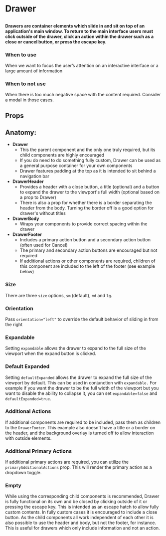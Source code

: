 
# Drawer

##

<h4>
  Drawers are container elements which slide in and sit on top of an
  application's main window. To return to the main interface users must click
  outside of the drawer, click an action within the drawer such as a close or
  cancel button, or press the escape key.
</h4>

<Canvas of={ComponentStories.Default} />

### When to use

When we want to focus the user’s attention on an interactive interface or a large amount of information

### When to not use

When there is too much negative space with the content required. Consider a modal in those cases.

## Props

<ArgTypes of={Drawer} />

## Anatomy:

- **Drawer**
  - This the parent component and the only one truly required, but its child components are highly encouraged
  - If you do need to do something fully custom, Drawer can be used as a general purpose container for your own components
  - Drawer features padding at the top as it is intended to sit behind a navigation bar
- **DrawerHeader**
  - Provides a header with a close button, a title (optional) and a button to expand the drawer to the viewport's full width (optional based on a prop to Drawer)
  - There is also a prop for whether there is a border separating the header from the body. Turning the border off is a good option for drawer's without titles
- **DrawerBody**
  - Wraps your components to provide correct spacing within the drawer
- **DrawerFooter**
  - Includes a primary action button and a secondary action button (often used for Cancel)
  - The primary and secondary action buttons are encouraged but not required
  - If additional actions or other components are required, children of this component are included to the left of the footer (see example below)

### Size

There are three `size` options, `sm` (default), `md` and `lg`.

### Orientation

Pass `orientation="left"` to override the default behavior of sliding in from the right

### Expandable

Setting `expandable` allows the drawer to expand to the full size of the viewport when the expand button is clicked.

### Default Expanded

Setting `defaultExpanded` allows the drawer to expand the full size of the viewport by default. This can be used in conjunction with `expandable.` For example if
you want the drawer to be the full width of the viewport but you want to disable the ability to collapse it, you can set `expandable=false` and `defaultExpanded=true`.

### Additional Actions

If additional components are required to be included, pass them as children to the `DrawerFooter`. This example also doesn't have a title or a border on the header, and the background overlay is turned off to allow interaction with outside elements.

### Additional Primary Actions

If additional primary actions are required, you can utilize the `primaryAdditionalActions` prop. This will render the primary action as a dropdown toggle.

### Empty

While using the corresponding child components is recommended, Drawer is fully functional on its own and be closed by clicking outside of it or pressing the escape key. This is intended as an escape hatch to allow fully custom contents. In fully custom cases it is encouraged to include a close button. As the child components all work independent of each other it is also possible to use the header and body, but not the footer, for instance. This is useful for drawers which only include information and not an action.
